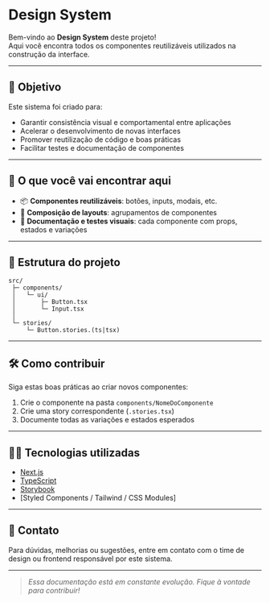 
<Meta title="📘 Introdução" />

# Design System

Bem-vindo ao **Design System** deste projeto!  
Aqui você encontra todos os componentes reutilizáveis utilizados na construção da interface.

---

## 🚀 Objetivo

Este sistema foi criado para:

- Garantir consistência visual e comportamental entre aplicações
- Acelerar o desenvolvimento de novas interfaces
- Promover reutilização de código e boas práticas
- Facilitar testes e documentação de componentes

---

## 🧱 O que você vai encontrar aqui

- 📦 **Componentes reutilizáveis**: botões, inputs, modais, etc.
- 🧩 **Composição de layouts**: agrupamentos de componentes
- 🧪 **Documentação e testes visuais**: cada componente com props, estados e variações

---

## 📂 Estrutura do projeto

```plaintext
src/
 ├─ components/
 │   └─ ui/
 │       ├─ Button.tsx
 │       └─ Input.tsx
 │       
 └─ stories/
     └─ Button.stories.(ts|tsx)
```

---

## 🛠️ Como contribuir

Siga estas boas práticas ao criar novos componentes:

1. Crie o componente na pasta `components/NomeDoComponente`
2. Crie uma story correspondente (`.stories.tsx`)
3. Documente todas as variações e estados esperados

---

## 🧑‍💻 Tecnologias utilizadas

- [Next.js](https://nextjs.org/)
- [TypeScript](https://www.typescriptlang.org/)
- [Storybook](https://storybook.js.org/)
- [Styled Components / Tailwind / CSS Modules]
---

## 📣 Contato

Para dúvidas, melhorias ou sugestões, entre em contato com o time de design ou frontend responsável por este sistema.

---

> _Essa documentação está em constante evolução. Fique à vontade para contribuir!_
